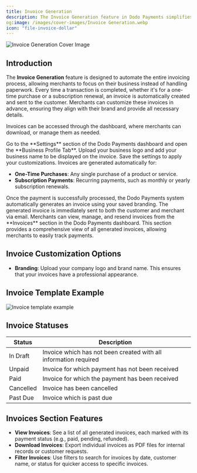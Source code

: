 ```yaml
---
title: Invoice Generation
description: The Invoice Generation feature in Dodo Payments simplifies the billing process by automatically creating and delivering invoices after every successful payment. Whether for one-time purchases or recurring subscription renewals, invoices are generated to document transactions with clear, professional records.
og:image: /images/cover-images/Invoice Generation.webp
icon: "file-invoice-dollar"
---
```


<Frame>
    <img src="/images/cover-images/Invoice Generation.webp" alt="Invoice Generation Cover Image"/>
</Frame>

## Introduction

The **Invoice Generation** feature is designed to automate the entire invoicing process, allowing merchants to focus on their business instead of handling paperwork. Every time a transaction is completed, whether it's for a one-time purchase or a subscription renewal, an invoice is automatically created and sent to the customer. Merchants can customize these invoices in advance, ensuring they align with their brand and provide all necessary details.

Invoices can be accessed through the dashboard, where merchants can download, or manage them as needed.

<Steps>
<Step title="Configure Invoice Branding">
Go to the **Settings** section of the Dodo Payments dashboard and open the **Business Profile Tab**. Upload your business logo and add your business name to be displayed on the invoice. Save the settings to apply your customizations.
</Step>
<Step title="Trigger Invoice Generation">
Invoices are generated automatically for:

- **One-Time Purchases**: Any single purchase of a product or service.
- **Subscription Payments**: Recurring payments, such as monthly or yearly subscription renewals.
</Step>
<Step title="Automatic Invoice Generation">
Once the payment is successfully processed, the Dodo Payments system automatically generates an invoice using your saved branding.
</Step>
<Step title="Invoice Delivery">
The generated invoice is immediately sent to both the customer and merchant via email.
</Step>
<Step title="Access and Manage Invoices">
Merchants can view, manage, and resend invoices from the **Invoices** section in the Dodo Payments dashboard. This section provides a comprehensive view of all generated invoices, allowing merchants to easily track payments.
</Step>
</Steps>

## Invoice Customization Options

- **Branding**: Upload your company logo and brand name. This ensures that your invoices have a professional appearance.

## Invoice Template Example

<Frame>
  <img src="/images/invoice-generation/image.png" alt="Invoice template example"/>
</Frame>

## Invoice Statuses

| Status    | Description                                                      |
| --------- | ---------------------------------------------------------------- |
| In Draft  | Invoice which has not been created with all information required |
| Unpaid    | Invoice for which payment has not been received                  |
| Paid      | Invoice for which the payment has been received                  |
| Cancelled | Invoice has been cancelled                                       |
| Past Due  | Invoice which is past due                                        |

## Invoices Section Features

- **View Invoices**: See a list of all generated invoices, each marked with its payment status (e.g., paid, pending, refunded).
- **Download Invoices**: Export individual invoices as PDF files for internal records or customer requests.
- **Filter Invoices**: Use filters to search for invoices by date, customer name, or status for quicker access to specific invoices.